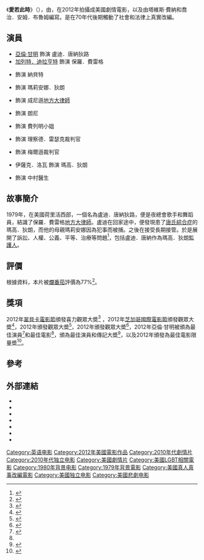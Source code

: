 {{noteTA
|T=zh-cn:愛若此時; zh-tw:愛回來; zh-hk:大愛同行;
|G1=Show
|1=zh-cn:愛若此時; zh-tw:愛回來; zh-hk:大愛同行;}}
{{Infobox Film
| name = 愛若此時
| original_name = '''''Any Day Now'''''
| image = 
| director = {{link-en|塔維斯·費納|Travis Fine|}}
| producer =塔維斯·費納<br/>姬絲汀·費納<br/>{{link-en|翟普．侯雷漢|Chip Hourihan|}}
| writer = 塔維斯·費納<br/>喬治．安姆．布魯姆
| starring = [[亞倫·甘明|亞倫·甘明]]<br/>[[加瑞特·迪拉胡特|加列特．迪拉亨特]]<br/>{{link-en|蓋吉．亨利|Gregg Henry|}}<br/>{{link-en|占美．安妮．艾倫|Jamie Anne Allman|}}<br>{{link-en|克里斯．梅爾基|Chris Mulkey|}}<br/>{{link-en|唐納．富蘭克林|Don Franklin|}}<br>{{link-en|奎利．威廉斯|Kelli Williams|}}<br/>{{link-en|艾倫．雷澤斯|Alan Rachins}}<br>{{link-en|法蘭斯．菲雪|Frances Fisher|}}<br/>伊薩克．洛瓦
| music = {{link-en|祖兒·紐曼|Joey Newman|}}
| cinematography = 麗素爾·摩里遜
| editing = 湯姆．蓋爾斯
| studio = PFM影業公司
| distributor = {{link-en|音樂箱影業股份有限公司|Music Box Films|}}<br>{{flagicon|HKG}} [[高先電影有限公司|高先電影有限公司]]
| released = [[翠貝卡電影節|翠貝卡電影節]]：2012年4月22日<br/>{{flagicon|USA}}2013年12月14日<br/>{{flagicon|HKG}}2013年10月10日<br/>{{flagicon|TWN}}2014年4月25日
| runtime = 97 分鐘
| country = 美國
| language =[[英语|英语]]
| budget =
| cn_name = 愛若此時
| hk_name = 大愛同行
| tw_name = 愛回來
}}

《'''愛若此時'''》（{{lang-en|'''''Any Day Now'''''}}），由{{link-en|塔維斯·費納|Travis Fine|}}，在2012年拍攝成美國劇情電影，以及由塔維斯·費納和喬治．安姆．布魯姆編寫。是在70年代後期觸動了社會和法律上真實改編。

==演員==

*[[亞倫·甘明|亞倫·甘明]] 飾演 盧迪．唐納狄路
*[[加瑞特·迪拉胡特|加列特．迪拉亨特]] 飾演 保羅．費雷格
*{{link-en|蓋吉．亨利|Gregg Henry|}} 飾演 納貝特
*{{link-en|占美．安妮．艾倫|Jamie Anne Allman|}} 飾演 瑪莉安娜．狄朗
*{{link-en|克里斯．梅爾基|Chris Mulkey|}} 飾演 烕尼遜[[地方大律師|地方大律師]]
*{{link-en|唐納．富蘭克林|Don Franklin|}} 飾演 朗尼
*{{link-en|奎利．威廉斯|Kelli Williams|}} 飾演 費列明小姐
*{{link-en|艾倫．雷澤斯|Alan Rachins}} 飾演 理察德．雷瑟克裁判官
*{{link-en|法蘭斯．菲雪|Frances Fisher|}} 飾演 梅爾遜裁判官
*伊薩克．洛瓦 飾演 瑪高．狄朗
*{{link-en|克萊德．草津|Clyde Kusatsu|}} 飾演 中村醫生

==故事簡介==
1979年，在美國荷里活西部，一個名為盧迪．唐納狄路，便是夜總會歌手和舞蹈員，結識了保羅．費雷格[[地方大律師|地方大律師]]。盧迪在回家途中，便發現患了[[唐氏綜合症|唐氏綜合症]]的瑪高．狄朗，而他的母親瑪莉安娜因為犯事而被捕。之後在{{link-en|美國保護兒童組|Child Protective Services|}}接受長期接管。於是展開了訴訟、人權、公義、平等、治療等問題<ref>{{cite web|title=《大愛同行》為公義抗爭到底|url=http://paper.wenweipo.com/2013/10/11/OT1310110012.htm|publisher=[[文汇报_(香港)|文匯報]]|accessdate=2013年10月11日|date=2013年10月11日|archive-date=2013年11月5日|archive-url=https://web.archive.org/web/20131105044803/http://paper.wenweipo.com/2013/10/11/OT1310110012.htm|dead-url=no}}</ref>，包括盧迪．唐納作為瑪高．狄朗[[監護人|監護人]]。

==評價==
根據資料，本片被[[爛番茄|爛番茄]]評價為77%<ref>{{rotten-tomatoes|any_day_now_2012|Any Day Now}}</ref>。

==獎項==
2012年[[翠貝卡電影節|翠貝卡電影節]]頒發喜力觀眾大奬<ref>{{cite web|title=2012年度翠貝卡電影節頒發喜力觀眾大奬（英文版）|url=http://www.tribecafilm.com/festival/media/tribeca-film-festival-home/2012_TRIBECA_FILM_FESTIVAL_ANNOUNCES_HEINEKEN_AUDIENCE_AWARD_WINNERS__ANY_DAY_NOW_AND_BURN.html|publisher=TribecaFilm.com|accessdate=14 November 2012|date=28 April 2012|deadurl=yes|archiveurl=https://web.archive.org/web/20121104004031/http://www.tribecafilm.com/festival/media/tribeca-film-festival-home/2012_TRIBECA_FILM_FESTIVAL_ANNOUNCES_HEINEKEN_AUDIENCE_AWARD_WINNERS__ANY_DAY_NOW_AND_BURN.html|archivedate=2012年11月4日}}</ref> ，2012年[[芝加哥國際電影節|芝加哥國際電影節]]頒發觀眾大奬<ref>{{cite web|title="Any Day Now" and "Quartet" Share Audience Choice Award|url=http://www.chicagofilmfestival.com/news/display_news.php?article=_any_day_now__and__quartet__share_audience_choice_award|publisher=Chicago International Film Festival|accessdate=14 November 2012|date=25 October 2012|deadurl=yes|archiveurl=https://web.archive.org/web/20131021040802/http://www.chicagofilmfestival.com/news/display_news.php?article=_any_day_now__and__quartet__share_audience_choice_award|archivedate=2013年10月21日}}</ref>，2012年{{link-en|胡士托電影節|Woodstock Film Festival|}}頒發觀眾大奬<ref>{{cite news|last=Krajeski|first=Justin|title='Any Day Now' and 'Once in a Lullaby: The PS22 Chorus Story' Win Audience Awards at Woodstock Film Festival|url=http://www.indiewire.com/article/any-day-now-and-once-in-a-lullaby-the-ps22-chorus-story-win-audience-awards-at-woodstock-film-festival|accessdate=14 November 2012|newspaper=Indiewire|date=15 October 2012|archive-date=2013-11-01|archive-url=https://web.archive.org/web/20131101133158/http://www.indiewire.com/article/any-day-now-and-once-in-a-lullaby-the-ps22-chorus-story-win-audience-awards-at-woodstock-film-festival|dead-url=no}}</ref>，2012年{{link-en|普羅旺斯國際電影節|Provincetown International Film Festival|}}頒發觀眾大奬<ref>{{cite news|last=Brooks|first=Brian|title=Invisible War, Any Day Now Win at Provincetown Film Festival|url=http://movieline.com/2012/06/18/alan-cumming-kirby-dick-invisible-war-provincetown/|accessdate=14 November 2012|newspaper=Movieline|date=18 June 2012|archive-date=2013-05-01|archive-url=https://web.archive.org/web/20130501052616/http://movieline.com/2012/06/18/alan-cumming-kirby-dick-invisible-war-provincetown/|dead-url=no}}</ref>，2012年{{link-en|西雅圖國際電影節|Seattle International Film Festival|}}亞倫·甘明被頒為最佳演員<ref name=siff>{{cite web|title=SIFF 2012 Award Winners|url=http://www.siff.net/festival/film/programdetail.aspx?FID=254&PID=442|publisher=Seattle International Film Festival|accessdate=14 November 2012|deadurl=yes|archiveurl=https://web.archive.org/web/20120904133115/http://www.siff.net/festival/film/programdetail.aspx?FID=254&PID=442|archivedate=2012年9月4日}}</ref>和最佳電影<ref name=siff/>，{{link-en|奧特弗斯|Outfest|}}頒為最佳演員和傳記大奬<ref name=outfest>{{cite web|title=Outfest 2012 Awards|url=http://www.outfest.org/fest2012/awards.html|publisher=Outfest|accessdate=14 November 2012|deadurl=yes|archiveurl=https://archive.is/20120628225646/http://www.outfest.org/fest2012/awards.html|archivedate=2012年6月28日}}</ref>，以及2012年{{link-en|同性權益委員會傳媒奬|GLAAD Media Award|}}頒發為最佳電影限量奬<ref>{{Cite web |url=http://www.imdb.com/title/tt2066176/awards |title=存档副本 |accessdate=2013-10-20 |archive-date=2013-01-27 |archive-url=https://www.webcitation.org/6DzcB8nZu?url=http://www.imdb.com/title/tt2066176/awards |dead-url=no }}</ref>。


==參考==
{{REFLIST}}

==外部連結==
* {{Official website|http://www.anydaynowmovie.com/}}
* {{IMDb title|2066176|Any Day Now}}
* {{AllRovi movie|562173|Any Day Now}}
* {{mojo title|anydaynow|Any Day Now}}
* {{rotten-tomatoes|any_day_now_2012|Any Day Now}}
* {{metacritic film|any-day-now|Any Day Now}}
* {{facebook|anydaynowmovie|''Any Day Now''}}

{{DEFAULTSORT:Any Day Now}}
[[Category:英语电影|Category:英语电影]]
[[Category:2012年美國電影作品|Category:2012年美國電影作品]]
[[Category:2010年代劇情片|Category:2010年代劇情片]]
[[Category:2010年代独立电影|Category:2010年代独立电影]]
[[Category:美國劇情片|Category:美國劇情片]]
[[Category:美國LGBT相關電影|Category:美國LGBT相關電影]]
[[Category:1980年背景电影|Category:1980年背景电影]]
[[Category:1979年背景電影|Category:1979年背景電影]]
[[Category:美國真人真事改編電影|Category:美國真人真事改編電影]]
[[Category:美國独立电影|Category:美國独立电影]]
[[Category:美國悲劇电影|Category:美國悲劇电影]]